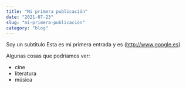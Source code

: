 ```yaml
---
title: "Mi primera publicación"
date: "2021-07-23"
slug: "mi-primera-publicación"
category: "blog"
---
```


 Soy un subtitulo
Esta es mi primera entrada y es (http://www.google.es)


Algunas cosas que podríamos ver:
* cine
* literatura
* música

